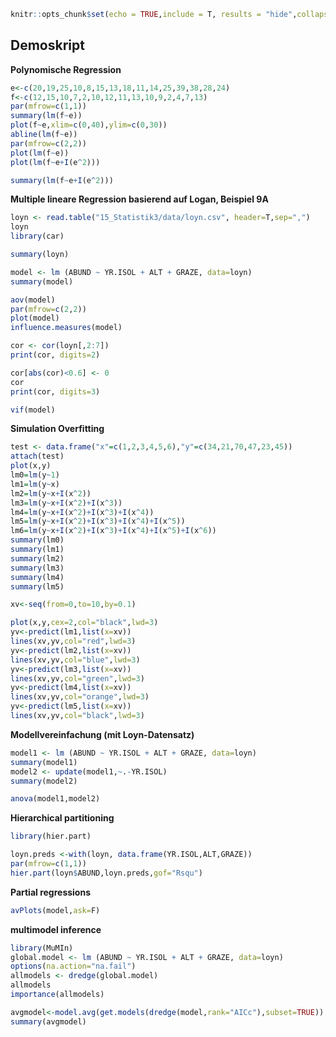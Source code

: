 ```r

knitr::opts_chunk$set(echo = TRUE,include = T, results = "hide",collapse=TRUE)
```

## Demoskript

**Polynomische Regression**

```r
e<-c(20,19,25,10,8,15,13,18,11,14,25,39,38,28,24)
f<-c(12,15,10,7,2,10,12,11,13,10,9,2,4,7,13)
par(mfrow=c(1,1))
summary(lm(f~e))
plot(f~e,xlim=c(0,40),ylim=c(0,30))
abline(lm(f~e))
par(mfrow=c(2,2))
plot(lm(f~e))
plot(lm(f~e+I(e^2)))

summary(lm(f~e+I(e^2)))
```

**Multiple lineare Regression basierend auf Logan, Beispiel 9A** 

```r
loyn <- read.table("15_Statistik3/data/loyn.csv", header=T,sep=",")
loyn
library(car)

summary(loyn)

model <- lm (ABUND ~ YR.ISOL + ALT + GRAZE, data=loyn)
summary(model)

aov(model)
par(mfrow=c(2,2))
plot(model)
influence.measures(model)

cor <- cor(loyn[,2:7])
print(cor, digits=2)

cor[abs(cor)<0.6] <- 0
cor
print(cor, digits=3)

vif(model)
```

**Simulation Overfitting**

```r
test <- data.frame("x"=c(1,2,3,4,5,6),"y"=c(34,21,70,47,23,45))
attach(test)
plot(x,y)
lm0=lm(y~1)
lm1=lm(y~x)
lm2=lm(y~x+I(x^2))
lm3=lm(y~x+I(x^2)+I(x^3))
lm4=lm(y~x+I(x^2)+I(x^3)+I(x^4))
lm5=lm(y~x+I(x^2)+I(x^3)+I(x^4)+I(x^5))
lm6=lm(y~x+I(x^2)+I(x^3)+I(x^4)+I(x^5)+I(x^6))
summary(lm0)
summary(lm1)
summary(lm2)
summary(lm3)
summary(lm4)
summary(lm5)

xv<-seq(from=0,to=10,by=0.1)

plot(x,y,cex=2,col="black",lwd=3)
yv<-predict(lm1,list(x=xv))
lines(xv,yv,col="red",lwd=3)
yv<-predict(lm2,list(x=xv))
lines(xv,yv,col="blue",lwd=3)
yv<-predict(lm3,list(x=xv))
lines(xv,yv,col="green",lwd=3)
yv<-predict(lm4,list(x=xv))
lines(xv,yv,col="orange",lwd=3)
yv<-predict(lm5,list(x=xv))
lines(xv,yv,col="black",lwd=3)
```

**Modellvereinfachung (mit Loyn-Datensatz)**
```r
model1 <- lm (ABUND ~ YR.ISOL + ALT + GRAZE, data=loyn)
summary(model1)
model2 <- update(model1,~.-YR.ISOL)
summary(model2)

anova(model1,model2)
```

**Hierarchical partitioning**
```r
library(hier.part)

loyn.preds <-with(loyn, data.frame(YR.ISOL,ALT,GRAZE))
par(mfrow=c(1,1))
hier.part(loyn$ABUND,loyn.preds,gof="Rsqu")
```

**Partial regressions**

```r
avPlots(model,ask=F)
```

**multimodel inference**

```r
library(MuMIn)
global.model <- lm (ABUND ~ YR.ISOL + ALT + GRAZE, data=loyn)
options(na.action="na.fail")
allmodels <- dredge(global.model)
allmodels
importance(allmodels)

avgmodel<-model.avg(get.models(dredge(model,rank="AICc"),subset=TRUE))
summary(avgmodel)
```